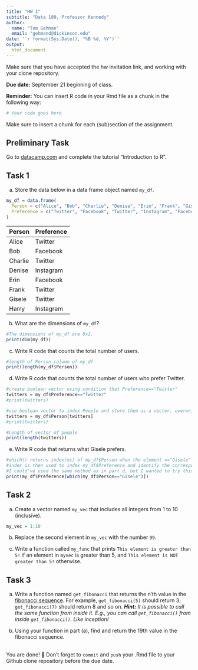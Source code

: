 ```yaml
---
title: "HW 1"
subtitle: "Data 180, Professor Kennedy"
author: 
  name: "Tom Gehman"
  email: "gehmand@dickinson.edu"
date: '`r format(Sys.Date(), "%B %d, %Y")`'
output: 
  html_document
---
```

Make sure that you have accepted the hw invitation link, and working with your clone repository.

**Due date:** September 21 beginning of class.

**Reminder:** You can insert R code in your Rmd file as a chunk in the following way:
```r
# Your code goes here
```
Make sure to insert a chunk for each (sub)section of the assignment.

## Preliminary Task
Go to [datacamp.com](https://datacamp.com) and complete the tutorial "Introduction to R".


## Task 1
a) Store the data below in a data frame object named `my_df`.

```r
my_df = data.frame(
  Person = c("Alice", "Bob", "Charlie", "Denise", "Erin", "Frank", "Gisele", "Harry"), 
  Preference = c("Twitter", "Facebook", "Twitter", "Instagram", "Facebook", "Twitter", "Twitter", "Instagram")
)

```


|Person | Preference|
|:------|:----------|
|Alice | Twitter |
| Bob | Facebook |
| Charlie | Twitter |
| Denise | Instagram |
| Erin | Facebook |
| Frank | Twitter |
| Gisele | Twitter |
| Harry | Instagram |

b) What are the dimensions of `my_df`?

```r
#The dimensions of my_df are 8x2. 
print(dim(my_df))
```
c) Write R code that counts the total number of users.

```r
#length of Person column of my_df
print(length(my_df$Person))
```

d) Write R code that counts the total number of users who prefer Twitter.

```r
#create boolean vector using condition that Preference=="Twitter"
twitters = my_df$Preference=="Twitter"
#print(twitters)

#use boolean vector to index People and store them as a vector, overwriting the first vector
twitters = my_df$Person[twitters]
#print(twitters)

#Length of vector of people
print(length(twitters))
```

e) Write R code that returns what Gisele prefers.

```r
#which() returns index(es) of my_df$Person when the element =="Gisele"
#index is then used to index my_df$Preference and identify the corresponding preference
#I could've used the same method as in part d, but I wanted to try this since it's more concise.  
print(my_df$Preference[which(my_df$Person=="Gisele")])

```

## Task 2
a) Create a vector named `my_vec` that includes all integers from 1 to 10 (inclusive).
```r
my_vec = 1:10
```
b) Replace the second element in `my_vec` with the number `99`.

c) Write a function called `my_func` that prints `This element is greater than 5!` if an element in `myvec` is greater than 5, and `This element is NOT greater than 5!` otherwise.

## Task 3
a. Write a function named `get_fibonacci` that returns the n'th value in the [fibonacci sequence](https://www.mathsisfun.com/numbers/fibonacci-sequence.html). For example, `get_fibonacci(5)` should return 3; `get_fibonacci(7)` should return 8 and so on. ***Hint:** It is possible to call the same function from inside it. E.g., you can call `get_fibonacci()` from inside `get_fibonacci()`. Like inception!*

b. Using your function in part (a), find and return the 19th value in the fibonacci sequence.


<br>
You are done! 🏁 Don't forget to `commit` and `push` your .Rmd file to your Github clone repository before the due date.
<br>

